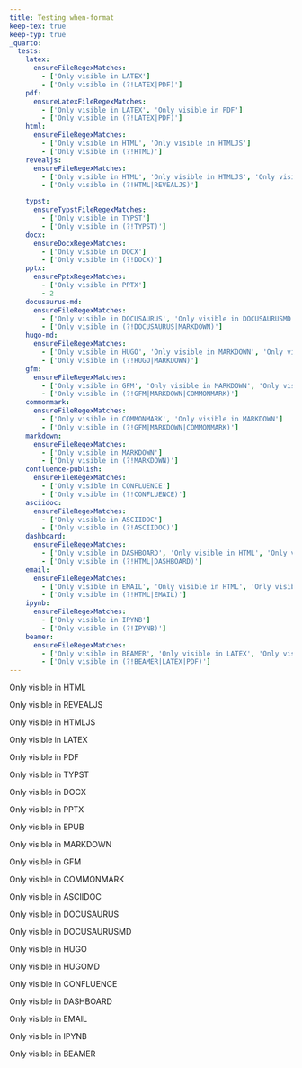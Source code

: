 ```yaml
---
title: Testing when-format
keep-tex: true
keep-typ: true
_quarto:
  tests:
    latex:
      ensureFileRegexMatches:
        - ['Only visible in LATEX']
        - ['Only visible in (?!LATEX|PDF)']
    pdf:
      ensureLatexFileRegexMatches:
        - ['Only visible in LATEX', 'Only visible in PDF']
        - ['Only visible in (?!LATEX|PDF)']
    html:
      ensureFileRegexMatches:
        - ['Only visible in HTML', 'Only visible in HTMLJS']
        - ['Only visible in (?!HTML)']
    revealjs:
      ensureFileRegexMatches:
        - ['Only visible in HTML', 'Only visible in HTMLJS', 'Only visible in REVEALJS']
        - ['Only visible in (?!HTML|REVEALJS)']

    typst:
      ensureTypstFileRegexMatches:
        - ['Only visible in TYPST']
        - ['Only visible in (?!TYPST)']
    docx:
      ensureDocxRegexMatches:
        - ['Only visible in DOCX']
        - ['Only visible in (?!DOCX)']
    pptx:
      ensurePptxRegexMatches:
        - ['Only visible in PPTX']
        - 2
    docusaurus-md:
      ensureFileRegexMatches:
        - ['Only visible in DOCUSAURUS', 'Only visible in DOCUSAURUSMD', 'Only visible in MARKDOWN']
        - ['Only visible in (?!DOCUSAURUS|MARKDOWN)']
    hugo-md:
      ensureFileRegexMatches:
        - ['Only visible in HUGO', 'Only visible in MARKDOWN', 'Only visible in HUGOMD']
        - ['Only visible in (?!HUGO|MARKDOWN)']
    gfm:
      ensureFileRegexMatches:
        - ['Only visible in GFM', 'Only visible in MARKDOWN', 'Only visible in COMMONMARK']
        - ['Only visible in (?!GFM|MARKDOWN|COMMONMARK)']
    commonmark:
      ensureFileRegexMatches:
        - ['Only visible in COMMONMARK', 'Only visible in MARKDOWN']
        - ['Only visible in (?!GFM|MARKDOWN|COMMONMARK)'] 
    markdown:
      ensureFileRegexMatches:
        - ['Only visible in MARKDOWN']
        - ['Only visible in (?!MARKDOWN)'] 
    confluence-publish:
      ensureFileRegexMatches:
        - ['Only visible in CONFLUENCE']
        - ['Only visible in (?!CONFLUENCE)'] 
    asciidoc:
      ensureFileRegexMatches:
        - ['Only visible in ASCIIDOC']
        - ['Only visible in (?!ASCIIDOC)'] 
    dashboard:
      ensureFileRegexMatches:
        - ['Only visible in DASHBOARD', 'Only visible in HTML', 'Only visible in HTMLJS']
        - ['Only visible in (?!HTML|DASHBOARD)']
    email:
      ensureFileRegexMatches:
        - ['Only visible in EMAIL', 'Only visible in HTML', 'Only visible in HTMLJS']
        - ['Only visible in (?!HTML|EMAIL)']
    ipynb:
      ensureFileRegexMatches:
        - ['Only visible in IPYNB']
        - ['Only visible in (?!IPYNB)']
    beamer:
      ensureFileRegexMatches:
        - ['Only visible in BEAMER', 'Only visible in LATEX', 'Only visible in PDF']
        - ['Only visible in (?!BEAMER|LATEX|PDF)']
---
```


::: {.content-visible when-format="html"}
Only visible in HTML
:::

::: {.content-visible when-format="revealjs"}
Only visible in REVEALJS
:::

::: {.content-visible when-format="html:js"}
Only visible in HTMLJS
:::

::: {.content-visible when-format="latex"}
Only visible in LATEX
:::

::: {.content-visible when-format="pdf"}
Only visible in PDF
:::

::: {.content-visible when-format="typst"}
Only visible in TYPST
:::

::: {.content-visible when-format="docx"}
Only visible in DOCX
:::

::: {.content-visible when-format="pptx"}
Only visible in PPTX
:::

::: {.content-visible when-format="epub"}
Only visible in EPUB
:::

::: {.content-visible when-format="markdown"}
Only visible in MARKDOWN
:::

::: {.content-visible when-format="gfm"}
Only visible in GFM
:::

::: {.content-visible when-format="commonmark"}
Only visible in COMMONMARK
:::

::: {.content-visible when-format="asciidoc"}
Only visible in ASCIIDOC
:::

::: {.content-visible when-format="docusaurus"}
Only visible in DOCUSAURUS
:::

::: {.content-visible when-format="docusaurus-md"}
Only visible in DOCUSAURUSMD
:::

::: {.content-visible when-format="hugo"}
Only visible in HUGO
:::

::: {.content-visible when-format="hugo-md"}
Only visible in HUGOMD
:::

::: {.content-visible when-format="confluence"}
Only visible in CONFLUENCE
:::

::: {.content-visible when-format="dashboard"}
Only visible in DASHBOARD
:::

::: {.content-visible when-format="email"}
Only visible in EMAIL
:::

::: {.content-visible when-format="ipynb"}
Only visible in IPYNB
:::

::: {.content-visible when-format="beamer"}
Only visible in BEAMER
:::



